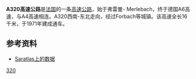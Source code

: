 '''A320高速公路'''是[[法国|法国]]的一条[[高速公路|高速公路]]，始于弗雷曼- Merlebach，终于德国A6高速，与A4高速相连。A320西南-东北走向，经过Forbach等城镇。该高速全长16千米，于1971年建成通车。

==参考资料==
*[http://saratlas.free.fr/index.php?page=autoroute&route=a320&lang=fr Saratlas上的数据]{{Wayback|url=http://saratlas.free.fr/index.php?page=autoroute&route=a320&lang=fr |date=20070319082836 }}{{fr}}

{{法国高速公路}}
[[Category:法国高速公路|320]]